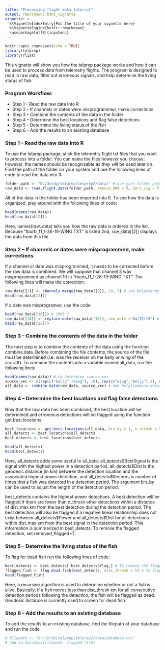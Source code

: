 ```yaml
---
title: "Processing flight data tutorial"
output: rmarkdown::html_vignette
vignette: >
  %\VignetteIndexEntry{Put the title of your vignette here}
  %\VignetteEngine{knitr::rmarkdown}
  \usepackage[utf8]{inputenc}
---
```


```r
knitr::opts_chunk$set(echo = TRUE)
library(telprep)
library(rlist)
```

This vignette will show you how the telprep package works and how it can be used to process data from telemetry flights. The program is designed to read in raw data, filter out erroneous signals, and help determine the living status of fish.


### Program Workflow:

* Step 1 -- Read the raw data into R 
* Step 2 -- If channels or dates were misprogrammed, make corrections
* Step 3 -- Combine the contents of the data in the folder 
* Step 4 -- Determine the best locations and flag false detections
* Step 5 -- Determine the living status of the fish
* Step 6 -- Add the results to an existing database


### Step 1 -- Read the raw data into R
To use the telprep package, stick the telemetry flight txt files that you want to process into a folder. You can name the files however you choose; however, the names should be recognizable as they will be used later on. Find the path of the folder on your system and use the following lines of code to read the data into R:

```r
folder_path <- "D:/Jordy/telprep/telprep2/data/" # Use your folder path here
raw_data <- read.flight.data(folder_path, remove_999 = T, mort_sig = T)
```


All of the data in the folder has been imported into R. To see how the data is organized, play around with the following lines of code:
```r
head(names(raw_data))
head(raw_data[[2]])
```
Here, names(raw_data) tells you how the raw data is ordered in the list. Because "tburb_f1_1-26-19-WING.TXT" is listed 2nd, raw_data[[2]] displays the data from this file.  


### Step 2 -- If channels or dates were misprogrammed, make corrections
If a channel or date was misprogrammed, it needs to be corrected before the raw data is combined. We will suppose that channel 3 was misprogrammed as channel 10 in "tburb_f1_1-26-19-WING.TXT". The following lines will make the correction:

```r
raw_data[[2]] <- channels.merge(raw_data[[2]], 10, 3) # see help(merge_channels)
head(raw_data[[2]])
```
If a date was misprogramed, use the code
```r
head(raw_data[[16]]) # 2003 ?
raw_data[[16]] <- replace.date(raw_data[[16]], new_date ="04/25/19") # see help(replace.date)?
head(raw_data[[16]])
```

### Step 3 -- Combine the contents of the data in the folder
The next step is to combine the contents of the data using the function combine.data. Before combining the file contents, the source of the file must be determined (i.e. was the receiver on the belly or wing of the aircraft). To combine the contents into a variable named all_data, run the following lines:

```r
head(names(raw_data)) # to determine source_vec
source_vec <- c(rep(c("belly","wing"), 10), rep(c("wing","belly"),2), c("belly","wing"))
all_data <- combine.data(raw_data, source_vec) # See help(combine.data)
```

### Step 4 -- Determine the best locations and flag false detections
Now that the raw data has been combined, the best location will be determined and erroneous detections will be flagged using the function get.best.locations:
```r
best_locations <- get.best.locations(all_data, bin_by = 1, n_thresh = 5, dist_max = 10, remove_flagged = F) # See help(process_data)
all_detects <- best_locations$all_detects
best_detects <- best_locations$best_detects
```
```r
head(all_detects)
head(best_detects)
```
Here, all_detects adds some useful to all_data:  all_detects\$BestSignal is the signal with the highest power in a detection period, all_detects\$Dist is the geodesic distance (in km) between the detection location and the associated highest power detection, and all_detects\$Records is number of times that a fish was detected in a detection period. The argument bin_by can be used to adjust the length of the detection period. 

best_detects contains the highest power detections. A best detection will be flagged if there are fewer than n_thresh other detections within a distance of dist_max km from the best detection during the detection period. The best detection will also be flagged if a negative linear relationship does not exist between all_detects\$Power and all_detects\$Dist for all detections within dist_max km from the best signal in the detection period. This information is summarized in best_detects. To remove the flagged detection, set removed_flagged=T.

### Step 5 -- Determine the living status of the fish
To flag for dead fish run the following lines of code:
```r
best_detects <- best_detects[!best_detects$flag,] # To remove the flagged fish
flagged_fish <- flag.dead.fish(best_detects, dist_thresh = 5) # To flag for mortality
head(flagged_fish)
```
Here, a recursive algorithm is used to determine whether or not a fish is alive. Basically, if a fish moves less than dist_thresh km for all consecutive detection periods following the detection, the fish will be flagged as dead. Geodesic distance is currently used to screen for dead fish.

### Step 6 -- Add the results to an existing database
To add the results to an existing database, find the filepath of your database and run the code
```r
# filepath <- "D:/Jordy/telprep/telprep2/data/database.csv"
# add.to.database(filepath, flagged_fish)
```







